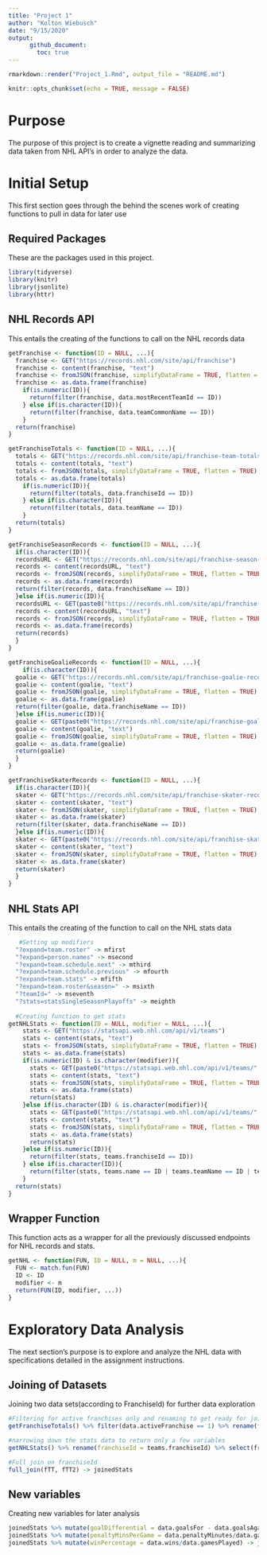 ```yaml
---
title: "Project 1"
author: "Kolton Wiebusch"
date: "9/15/2020"
output: 
      github_document:
        toc: true
---
```


```r
rmarkdown::render("Project_1.Rmd", output_file = "README.md")
```
```r
knitr::opts_chunk$set(echo = TRUE, message = FALSE)
```
# Purpose
The purpose of this project is to create a vignette reading and summarizing data taken from NHL API's in order to analyze the data.

# Initial Setup
This first section goes through the behind the scenes work of creating functions to pull in data for later use

## Required Packages 
These are the packages used in this project.
```r
library(tidyverse)
library(knitr)
library(jsonlite)
library(httr)
```

## NHL Records API  
This entails the creating of the functions to call on the NHL records data  
```r
getFranchise <- function(ID = NULL, ...){
  franchise <- GET("https://records.nhl.com/site/api/franchise")
  franchise <- content(franchise, "text")
  franchise <- fromJSON(franchise, simplifyDataFrame = TRUE, flatten = TRUE)
  franchise <- as.data.frame(franchise)
    if(is.numeric(ID)){
      return(filter(franchise, data.mostRecentTeamId == ID))
    } else if(is.character(ID)){
      return(filter(franchise, data.teamCommonName == ID))
    }
  return(franchise)
} 

getFranchiseTotals <- function(ID = NULL, ...){
  totals <- GET("https://records.nhl.com/site/api/franchise-team-totals")
  totals <- content(totals, "text")
  totals <- fromJSON(totals, simplifyDataFrame = TRUE, flatten = TRUE)
  totals <- as.data.frame(totals)
    if(is.numeric(ID)){
      return(filter(totals, data.franchiseId == ID))
    } else if(is.character(ID)){
      return(filter(totals, data.teamName == ID))
    }
  return(totals)
}
```

```r

getFranchiseSeasonRecords <- function(ID = NULL, ...){
  if(is.character(ID)){
  recordsURL <- GET("https://records.nhl.com/site/api/franchise-season-records")
  records <- content(recordsURL, "text")
  records <- fromJSON(records, simplifyDataFrame = TRUE, flatten = TRUE)
  records <- as.data.frame(records)
  return(filter(records, data.franchiseName == ID))
  }else if(is.numeric(ID)){
  recordsURL <- GET(paste0("https://records.nhl.com/site/api/franchise-season-records?cayenneExp=franchiseId=", ID))
  records <- content(recordsURL, "text")
  records <- fromJSON(records, simplifyDataFrame = TRUE, flatten = TRUE)
  records <- as.data.frame(records)
  return(records)
  }
}
```

```r
getFranchiseGoalieRecords <- function(ID = NULL, ...){
    if(is.character(ID)){
  goalie <- GET("https://records.nhl.com/site/api/franchise-goalie-records")
  goalie <- content(goalie, "text")
  goalie <- fromJSON(goalie, simplifyDataFrame = TRUE, flatten = TRUE)
  goalie <- as.data.frame(goalie)
  return(filter(goalie, data.franchiseName == ID))
  }else if(is.numeric(ID)){
  goalie <- GET(paste0("https://records.nhl.com/site/api/franchise-goalie-records?cayenneExp=franchiseId=", ID))
  goalie <- content(goalie, "text")
  goalie <- fromJSON(goalie, simplifyDataFrame = TRUE, flatten = TRUE)
  goalie <- as.data.frame(goalie)
  return(goalie)
  }
}
```

```r
getFranchiseSkaterRecords <- function(ID = NULL, ...){
  if(is.character(ID)){
  skater <- GET("https://records.nhl.com/site/api/franchise-skater-records")
  skater <- content(skater, "text")
  skater <- fromJSON(skater, simplifyDataFrame = TRUE, flatten = TRUE)
  skater <- as.data.frame(skater)
  return(filter(skater, data.franchiseName == ID))
  }else if(is.numeric(ID)){
  skater <- GET(paste0("https://records.nhl.com/site/api/franchise-skater-records?cayenneExp=franchiseId=", ID))
  skater <- content(skater, "text")
  skater <- fromJSON(skater, simplifyDataFrame = TRUE, flatten = TRUE)
  skater <- as.data.frame(skater)
  return(skater)
  }
}
```

## NHL Stats API
This entails the creating of the function to call on the NHL stats data  
```r
   #Setting up modifiers
  "?expand=team.roster" -> mfirst
  "?expand=person.names" -> msecond
  "?expand=team.schedule.next" -> mthird
  "?expand=team.schedule.previous" -> mfourth
  "?expand=team.stats" -> mfifth
  "?expand=team.roster&season=" -> msixth
  "?teamId=" -> mseventh
  "?stats=statsSingleSeasonPlayoffs" -> meighth
  
  #Creating function to get stats 
getNHLStats <- function(ID = NULL, modifier = NULL, ...){
    stats <- GET("https://statsapi.web.nhl.com/api/v1/teams")
    stats <- content(stats, "text")
    stats <- fromJSON(stats, simplifyDataFrame = TRUE, flatten = TRUE)
    stats <- as.data.frame(stats)
    if(is.numeric(ID) & is.character(modifier)){
      stats <- GET(paste0("https://statsapi.web.nhl.com/api/v1/teams/", ID, "/", modifier))
      stats <- content(stats, "text")
      stats <- fromJSON(stats, simplifyDataFrame = TRUE, flatten = TRUE)
      stats <- as.data.frame(stats)
      return(stats)
    }else if(is.character(ID) & is.character(modifier)){
      stats <- GET(paste0("https://statsapi.web.nhl.com/api/v1/teams/", ID, "/", modifier))
      stats <- content(stats, "text")
      stats <- fromJSON(stats, simplifyDataFrame = TRUE, flatten = TRUE)
      stats <- as.data.frame(stats)
      return(stats)
    }else if(is.numeric(ID)){
      return(filter(stats, teams.franchiseId == ID))
    } else if(is.character(ID)){
      return(filter(stats, teams.name == ID | teams.teamName == ID | teams.abbreviation == ID | teams.shortName == ID))
    }
  return(stats)
}
```

## Wrapper Function  
This function acts as a wrapper for all the previously discussed endpoints for NHL records and stats.  
```r
getNHL <- function(FUN, ID = NULL, m = NULL, ...){
  FUN <- match.fun(FUN)
  ID <- ID
  modifier <- m
  return(FUN(ID, modifier, ...))
}
```

# Exploratory Data Analysis
The next section's purpose is to explore and analyze the NHL data with specifications detailed in the assignment instructions.

## Joining of Datasets
Joining two data sets(according to FranchiseId) for further data exploration
```r
#Filtering for active franchises only and renaming to get ready for join
getFranchiseTotals() %>% filter(data.activeFranchise == 1) %>% rename(franchiseId = data.franchiseId) -> fTT

#narrowing down the stats data to return only a few variables
getNHLStats() %>% rename(franchiseId = teams.franchiseId) %>% select(franchiseId, teams.division.name, teams.conference.name) -> fTT2

#Full join on franchiseId
full_join(fTT, fTT2) -> joinedStats
```

## New variables
Creating new variables for later analysis
```r
joinedStats %>% mutate(goalDifferential = data.goalsFor - data.goalsAgainst) -> joinedStats
joinedStats %>% mutate(penaltyMinsPerGame = data.penaltyMinutes/data.gamesPlayed) -> joinedStats
joinedStats %>% mutate(winPercentage = data.wins/data.gamesPlayed) -> joinedStats
```


